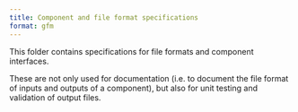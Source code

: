 ```yaml
---
title: Component and file format specifications
format: gfm
---
```


This folder contains specifications for file formats and component interfaces.

These are not only used for documentation (i.e. to document the file format of inputs and outputs of a component), but also for unit testing and validation of output files.